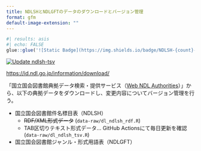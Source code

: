 ```yaml
---
title: NDLSHとNDLGFTのデータのダウンロードとバージョン管理
format: gfm
default-image-extension: ""
---
```


```r
#| results: asis
#| echo: FALSE
glue::glue('![Static Badge](https://img.shields.io/badge/NDLSH-{count}-blue?labelColor=%23090979&color=%23082289)', count = nrow(readr::read_tsv('data-raw/ndlsh-tsv.tsv', col_select = 1, show_col_types = FALSE)))
```

[![Update ndlsh-tsv](https://github.com/uribo/NDL_SH-GFT_log/actions/workflows/ndlsh_daily_update.yml/badge.svg)](https://github.com/uribo/NDL_SH-GFT_log/actions/workflows/ndlsh_daily_update.yml)

<https://id.ndl.go.jp/information/download/>

「国立国会図書館典拠データ検索・提供サービス（[Web NDL Authorities](https://id.ndl.go.jp/auth/ndla/)）」から、以下の典拠データをダウンロードし、変更内容についてバージョン管理を行う。

- 国立国会図書館件名標目表（NDLSH）
    - ~~RDF/XML形式データ~~ (`data-raw/dl_ndlsh_rdf.R`)
    - TAB区切りテキスト形式データ... GitHub Actionsにて毎日更新を確認 (`data-raw/dl_ndlsh_tsv.R`)
- 国立国会図書館ジャンル・形式用語表（NDLGFT）
